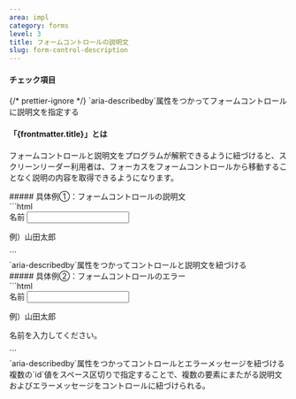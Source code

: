 ```yaml
---
area: impl
category: forms
level: 3
title: フォームコントロールの説明文
slug: form-control-description
---
```



#### チェック項目

<Checkpoint>
  {/* prettier-ignore */}
  <span slot="title">`aria-describedby`属性をつかってフォームコントロールに説明文を指定する</span>
</Checkpoint>

#### 「{frontmatter.title}」とは

<Level level={frontmatter.level} />

フォームコントロールと説明文をプログラムが解釈できるように紐づけると、スクリーンリーダー利用者は、フォーカスをフォームコントロールから移動することなく説明の内容を取得できるようになります。

<Cases>
  <div slot="title">
    ##### 具体例①：フォームコントロールの説明文
  </div>
  <Case span={2} type="good">
    <div slot="figure">
      ```html
      <div class="form-group">
        <label for="name">名前</label>
        <input id="name" aria-describedby="name-description" />
        <p id="name-description">例）山田太郎</p>
      </div>
      ```
    </div>
    <span slot="title">`aria-describedby`属性をつかってコントロールと説明文を紐づける</span>
  </Case>
</Cases>

<Cases>
  <div slot="title">
    ##### 具体例②：フォームコントロールのエラー
  </div>
  <Case span={2} type="good">
    <div slot="figure">
      ```html
      <div class="form-group">
        <label for="name">名前</label>
        <input id="name" aria-describedby="name-description name-error" />
        <p id="name-description">例）山田太郎</p>
        <p id="name-error">名前を入力してください。</p>
      </div>
      ```
    </div>
    <span slot="title">`aria-describedby`属性をつかってコントロールとエラーメッセージを紐づける</span>
    <span>複数の`id`値をスペース区切りで指定することで、複数の要素にまたがる説明文およびエラーメッセージをコントロールに紐づけられる。</span>
  </Case>
</Cases>
